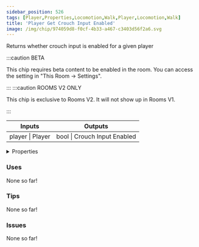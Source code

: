 ```yaml
---
sidebar_position: 526
tags: [Player,Properties,Locomotion,Walk,Player,Locomotion,Walk]
title: 'Player Get Crouch Input Enabled'
image: /img/chip/974059d8-f0cf-4b33-a467-c3403d56f2a6.svg
---
```


Returns whether crouch input is enabled for a given player

:::caution BETA

This chip requires beta content to be enabled in the room. You can access the setting in "This Room -> Settings".

:::
:::caution ROOMS V2 ONLY

This chip is exclusive to Rooms V2. It will not show up in Rooms V1.

:::


<IChip uuid="974059d8-f0cf-4b33-a467-c3403d56f2a6"/>

<table><thead><tr><th>Inputs</th><th>Outputs</th></tr></thead><tbody><tr><td>player | Player</td><td>bool | Crouch Input Enabled</td></tr></tbody></table>

<details>
  <summary>Properties</summary>
  <div>
    <div>
    <table>
      <tbody>
        <tr>
          <td>Is beta required?</td>
          <td>Yes</td>
        </tr>
        <tr>
          <td>Is chip a trolling risk?</td>
          <td>No</td>
        </tr>
        <tr>
          <td>Is chip a role assignment risk?</td>
          <td>No</td>
        </tr>
        <tr>
          <td>Chip UUID</td>
          <td>974059d8-f0cf-4b33-a467-c3403d56f2a6</td>
        </tr>
        <tr>
          <td>Room availability</td>
          <td>Rooms V2 only</td>
        </tr>
      </tbody>
    </table>
    </div>
  </div>
</details>

### Uses

None so far!

### Tips

None so far!

### Issues

None so far!